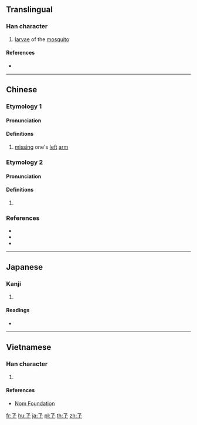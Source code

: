 ==Translingual==

===Han character===
{{Han char|rn=39|rad=子|as=00|sn=3|var=2|four=|canj=NNM,XNNM}}

# [[larvae]] of the [[mosquito]]

====References====
* {{Han ref|kx=0277.080|dkj=06932|dj=0544.020|hdz=21008.011|uh=5B52|ud=23378}}

----

==Chinese==

===Etymology 1===
{{zh-forms}}

====Pronunciation====
{{zh-pron
|m=juē
|c=kyut3
|mc=y
|oc=y
|cat=
}}

====Definitions====
{{zh-hanzi}}

# {{zh-obsolete}} [[missing]] one's [[left]] [[arm]]

===Etymology 2===
{{zh-forms}}

====Pronunciation====
{{zh-pron
|m=gōng
|c=gung2
|mc=
|oc=
|cat=
}}

====Definitions====
{{zh-hanzi}}

# {{zh-only|孑孒}}

===References===
* {{R:twedu|C02431}}
* {{R:yue:jyut.net|廣州音字彙 (1962)}}
* {{R:yue:Jyutping Ziliufu}}

----

==Japanese==

===Kanji===
{{ja-kanji|grade=|rs=子00}}

# {{defn|lang=ja|sort=子00}}

====Readings====
* {{ja-readings|on=[[けつ]] (ketsu), [[かち]] (kachi), [[きょう]] (kyō), [[く]] (ku), [[くつ]] (kutsu)|kun=[[ひだりのうでがない]] (hidarinoudeganai), [[みじかい]] (mijikai)}}

----

==Vietnamese==

===Han character===
{{vi-readings|rs=子00|hanviet=kiết}}

# {{defn|lang=vi|sort=子00}}

====References====
* [http://nomfoundation.org/common/nom_details.php?codepoint=5b52 Nom Foundation]

[[fr:孒]]
[[hu:孒]]
[[ja:孒]]
[[pl:孒]]
[[th:孒]]
[[zh:孒]]
